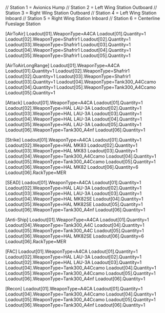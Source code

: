 // Station 1 = Avionics Hump
// Station 2 = Left Wing Station Outboard
// Station 3 = Right Wing Station Outboard
// Station 4 = Left Wing Station Inboard
// Station 5 = Right Wing Station Inboard
// Station 6 = Centerline Fueslage Station

[AirToAir]
Loadout[01].WeaponType=A4CA
Loadout[01].Quantity=1
Loadout[02].WeaponType=Shafrir1
Loadout[02].Quantity=1
Loadout[03].WeaponType=Shafrir1
Loadout[03].Quantity=1
Loadout[04].WeaponType=Shafrir1
Loadout[04].Quantity=1
Loadout[05].WeaponType=Shafrir1
Loadout[05].Quantity=1

[AirToAirLongRange]
Loadout[01].WeaponType=A4CA
Loadout[01].Quantity=1
Loadout[02].WeaponType=Shafrir1
Loadout[02].Quantity=1
Loadout[03].WeaponType=Shafrir1
Loadout[03].Quantity=1
Loadout[04].WeaponType=Tank300_A4Ccamo
Loadout[04].Quantity=1
Loadout[05].WeaponType=Tank300_A4Ccamo
Loadout[05].Quantity=1

[Attack]
Loadout[01].WeaponType=A4CA
Loadout[01].Quantity=1
Loadout[02].WeaponType=HAL LAU-3A
Loadout[02].Quantity=1
Loadout[03].WeaponType=HAL LAU-3A
Loadout[03].Quantity=1
Loadout[04].WeaponType=HAL LAU-3A
Loadout[04].Quantity=1
Loadout[05].WeaponType=HAL LAU-3A
Loadout[05].Quantity=1
Loadout[06].WeaponType=Tank300_A4nf
Loadout[06].Quantity=1

[Strike]
Loadout[01].WeaponType=A4CA
Loadout[01].Quantity=1
Loadout[02].WeaponType=HAL MK83
Loadout[02].Quantity=1
Loadout[03].WeaponType=HAL MK83
Loadout[03].Quantity=1
Loadout[04].WeaponType=Tank300_A4Ccamo
Loadout[04].Quantity=1
Loadout[05].WeaponType=Tank300_A4Ccamo
Loadout[05].Quantity=1
Loadout[06].WeaponType=HAL MK82
Loadout[06].Quantity=6
Loadout[06].RackType=MER

[SEAD]
Loadout[01].WeaponType=A4CA
Loadout[01].Quantity=1
Loadout[02].WeaponType=HAL LAU-3A
Loadout[02].Quantity=1
Loadout[03].WeaponType=HAL LAU-3A
Loadout[03].Quantity=1
Loadout[04].WeaponType=HAL MK82SE
Loadout[04].Quantity=1
Loadout[05].WeaponType=HAL MK82SE
Loadout[05].Quantity=1
Loadout[06].WeaponType=Tank300_A4nf
Loadout[06].Quantity=1

[Anti-Ship]
Loadout[01].WeaponType=A4CA
Loadout[01].Quantity=1
Loadout[04].WeaponType=Tank300_A4C
Loadout[04].Quantity=1
Loadout[05].WeaponType=Tank300_A4C
Loadout[05].Quantity=1
Loadout[06].WeaponType=HAL MK82SE
Loadout[06].Quantity=6
Loadout[06].RackType=MER

[FAC]
Loadout[01].WeaponType=A4CA
Loadout[01].Quantity=1
Loadout[02].WeaponType=HAL LAU-3A
Loadout[02].Quantity=1
Loadout[02].WeaponType=HAL LAU-3A
Loadout[03].Quantity=1
Loadout[04].WeaponType=Tank300_A4Ccamo
Loadout[04].Quantity=1
Loadout[05].WeaponType=Tank300_A4Ccamo
Loadout[05].Quantity=1
Loadout[06].WeaponType=Tank300_A4nf
Loadout[06].Quantity=1

[Recon]
Loadout[01].WeaponType=A4CA
Loadout[01].Quantity=1
Loadout[04].WeaponType=Tank300_A4Ccamo
Loadout[04].Quantity=1
Loadout[05].WeaponType=Tank300_A4Ccamo
Loadout[05].Quantity=1
Loadout[06].WeaponType=Tank300_A4nf
Loadout[06].Quantity=1


